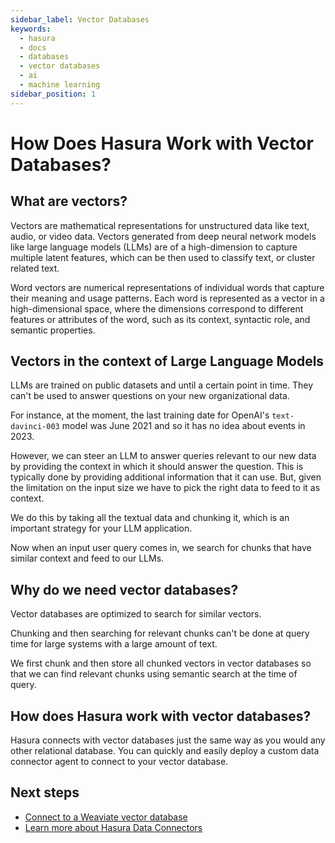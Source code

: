```yaml
---
sidebar_label: Vector Databases
keywords:
  - hasura
  - docs
  - databases
  - vector databases
  - ai
  - machine learning
sidebar_position: 1
---
```


# How Does Hasura Work with Vector Databases?

## What are vectors?

Vectors are mathematical representations for unstructured data like text, audio, or video data. Vectors generated from
deep neural network models like large language models (LLMs) are of a high-dimension to capture multiple latent
features, which can be then used to classify text, or cluster related text.

Word vectors are numerical representations of individual words that capture their meaning and usage patterns. Each word
is represented as a vector in a high-dimensional space, where the dimensions correspond to different features or
attributes of the word, such as its context, syntactic role, and semantic properties.

## Vectors in the context of Large Language Models

LLMs are trained on public datasets and until a certain point in time. They can't be used to answer questions on your
new organizational data.

For instance, at the moment, the last training date for OpenAI's `text-davinci-003` model was June 2021 and so it has no
idea about events in 2023.

However, we can steer an LLM to answer queries relevant to our new data by providing the context in which it should
answer the question. This is typically done by providing additional information that it can use. But, given the
limitation on the input size we have to pick the right data to feed to it as context.

We do this by taking all the textual data and chunking it, which is an important strategy for your LLM application.

Now when an input user query comes in, we search for chunks that have similar context and feed to our LLMs.

## Why do we need vector databases?

Vector databases are optimized to search for similar vectors.

Chunking and then searching for relevant chunks can't be done at query time for large systems with a large amount of
text.

We first chunk and then store all chunked vectors in vector databases so that we can find relevant chunks using semantic
search at the time of query.

## How does Hasura work with vector databases?

Hasura connects with vector databases just the same way as you would any other relational database. You can quickly and
easily deploy a custom data connector agent to connect to your vector database.

## Next steps

- [Connect to a Weaviate vector database](/databases/vector-databases/weaviate.mdx)
- [Learn more about Hasura Data Connectors](/databases/data-connectors/index.mdx)
